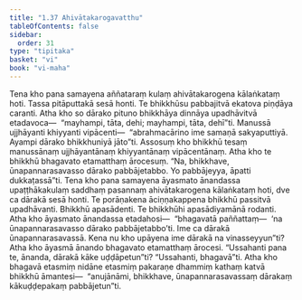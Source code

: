 ```yaml
---
title: "1.37 Ahivātakarogavatthu"
tableOfContents: false
sidebar:
  order: 31
type: "tipitaka"
basket: "vi"
book: "vi-maha"
---
```



<DynamicBreadcrumb />

<Division number="100" book="vi-maha" bookNo="3" page="109">

<Paragraph number="440" book="vi-maha">
Tena kho pana samayena aññataraṃ kulaṃ ahivātakarogena kālaṅkataṃ hoti. Tassa pitāputtakā sesā honti. Te bhikkhūsu pabbajitvā ekatova piṇḍāya caranti. Atha kho so dārako pituno bhikkhāya dinnāya upadhāvitvā etadavoca—  “mayhampi, tāta, dehi; mayhampi, tāta, dehī”ti. Manussā ujjhāyanti khiyyanti vipācenti—  “abrahmacārino ime samaṇā sakyaputtiyā. Ayampi dārako bhikkhuniyā jāto”ti. Assosuṃ kho bhikkhū tesaṃ manussānaṃ ujjhāyantānaṃ khiyyantānaṃ vipācentānaṃ. Atha kho te bhikkhū bhagavato etamatthaṃ ārocesuṃ. “Na, bhikkhave, ūnapannarasavasso dārako pabbājetabbo. Yo pabbājeyya, āpatti dukkaṭassā”ti.
</Paragraph>

<Paragraph number="441" book="vi-maha">
Tena kho pana samayena āyasmato ānandassa upaṭṭhākakulaṃ saddhaṃ pasannaṃ ahivātakarogena kālaṅkataṃ hoti, dve ca dārakā sesā honti. Te porāṇakena āciṇṇakappena bhikkhū passitvā upadhāvanti. Bhikkhū apasādenti. Te bhikkhūhi apasādiyamānā rodanti. Atha kho āyasmato ānandassa etadahosi—  “bhagavatā paññattaṃ—  ‘na ūnapannarasavasso dārako pabbājetabbo’ti. Ime ca dārakā ūnapannarasavassā. Kena nu kho upāyena ime dārakā na vinasseyyun”ti? Atha kho āyasmā ānando bhagavato etamatthaṃ ārocesi. “Ussahanti pana te, ānanda, dārakā kāke uḍḍāpetun”ti? “Ussahanti, bhagavā”ti. Atha kho bhagavā etasmiṃ nidāne etasmiṃ pakaraṇe dhammiṃ kathaṃ katvā bhikkhū āmantesi—  “anujānāmi, bhikkhave, ūnapannarasavassaṃ dārakaṃ kākuḍḍepakaṃ pabbājetun”ti.
</Paragraph>
</Division>